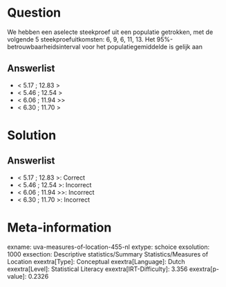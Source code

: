 Question
========

We hebben een aselecte steekproef uit een populatie getrokken, met de
volgende 5 steekproefuitkomsten: 6, 9, 6, 11, 13. Het
95%-betrouwbaarheidsinterval voor het populatiegemiddelde is gelijk aan

Answerlist
----------

* < 5.17 ; 12.83 >
* < 5.46 ; 12.54 >
* < 6.06 ; 11.94 >>
* < 6.30 ; 11.70 >

Solution
========

Answerlist
----------

* < 5.17 ; 12.83 >: Correct
* < 5.46 ; 12.54 >: Incorrect
* < 6.06 ; 11.94 >>: Incorrect
* < 6.30 ; 11.70 >: Incorrect

Meta-information
================
exname: uva-measures-of-location-455-nl
extype: schoice
exsolution: 1000
exsection: Descriptive statistics/Summary Statistics/Measures of Location
exextra[Type]: Conceptual
exextra[Language]: Dutch
exextra[Level]: Statistical Literacy
exextra[IRT-Difficulty]: 3.356
exextra[p-value]: 0.2326
